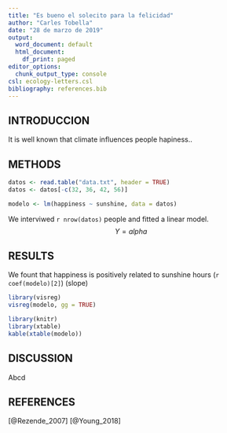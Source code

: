 ```yaml
---
title: "Es bueno el solecito para la felicidad"
author: "Carles Tobella"
date: "28 de marzo de 2019"
output:
  word_document: default
  html_document:
    df_print: paged
editor_options:
  chunk_output_type: console
csl: ecology-letters.csl
bibliography: references.bib
---
```


## INTRODUCCION

It is well known that climate influences people hapiness..

## METHODS

```r
datos <- read.table("data.txt", header = TRUE)
datos <- datos[-c(32, 36, 42, 56)]
```

```r
modelo <- lm(happiness ~ sunshine, data = datos)
```

We interviwed `r nrow(datos)` people and fitted a linear model.
$$
Y = alpha\ 
$$


## RESULTS

We fount that happiness is positively related to sunshine hours (`r coef(modelo)[2]`)
(slope)

```r
library(visreg)
visreg(modelo, gg = TRUE)
```

```r
library(knitr)
library(xtable)
kable(xtable(modelo))
```

## DISCUSSION

Abcd

## REFERENCES
[@Rezende_2007]
[@Young_2018]

